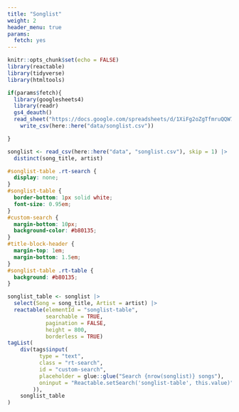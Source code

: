 ```yaml
---
title: "Songlist"
weight: 2
header_menu: true
params:
  fetch: yes
---
```


```r
knitr::opts_chunk$set(echo = FALSE)
library(reactable)
library(tidyverse)
library(htmltools)

if(params$fetch){
  library(googlesheets4)
  library(readr)
  gs4_deauth()
  read_sheet("https://docs.google.com/spreadsheets/d/1XiFg2oZgTfmruQQW7kpmxvW9aYP_lF8r40WaCIsmjoE/edit?usp=sharing", sheet = "songlist") |> 
    write_csv(here::here("data/songlist.csv"))

}

songlist <- read_csv(here::here("data", "songlist.csv"), skip = 1) |> 
  distinct(song_title, artist)
```

```css
#songlist-table .rt-search {
  display: none;
}
#songlist-table {
  border-bottom: 1px solid white;
  font-size: 0.95em;
}
#custom-search {
  margin-bottom: 10px;
  background-color: #b80135;
}
#title-block-header {
  margin-top: 1em;
  margin-bottom: 1.5em;
}
#songlist-table .rt-table {
  background: #b80135;
}
```


```r
songlist_table <- songlist |> 
  select(Song = song_title, Artist = artist) |> 
  reactable(elementId = "songlist-table",
            searchable = TRUE,
            pagination = FALSE,
            height = 800,
            borderless = TRUE)
tagList(
    div(tags$input(
          type = "text",
          class = "rt-search",
          id = "custom-search",
          placeholder = glue::glue("Search {nrow(songlist)} songs"),
          oninput = "Reactable.setSearch('songlist-table', this.value)"
        )),
    songlist_table
)
```
